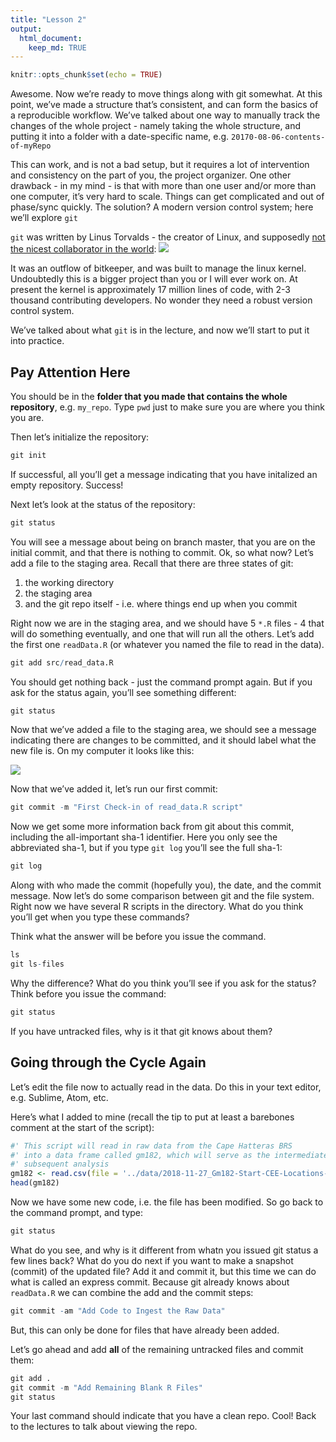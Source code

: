 ```yaml
---
title: "Lesson 2"
output: 
  html_document:
    keep_md: TRUE
---
```


```r
knitr::opts_chunk$set(echo = TRUE)
```

Awesome. Now we're ready to move things along with git somewhat. At this point, we've made a structure that's consistent, and can form the basics of a reproducible workflow. We've talked about one way to manually track the changes of the whole project - namely taking the whole structure, and putting it into a folder with a date-specific name, e.g. ```20170-08-06-contents-of-myRepo```

This can work, and is not a bad setup, but it requires a lot of intervention and consistency on the part of you, the project organizer. One other drawback - in my mind - is that with more than one user and/or more than one computer, it's very hard to scale. Things can get complicated and out of phase/sync quickly. The solution? A modern version control system; here we'll explore ```git```


```git``` was written by Linus Torvalds - the creator of Linux, and supposedly [not the nicest collaborator in the world](https://arstechnica.com/gadgets/2018/09/linus-torvalds-apologizes-for-years-of-being-a-jerk-takes-time-off-to-learn-empathy/): 
![](images/linus-eff-you-640x363.png)


It was an outflow of bitkeeper, and was built to manage the linux kernel. Undoubtedly this is a bigger project than you or I will ever work on. At present the kernel is approximately 17 million lines of code, with 2-3 thousand contributing developers. No wonder they need a robust version control system. 

We've talked about what ```git``` is in the lecture, and now we'll start to put it into practice. 

## Pay Attention Here

You should be in the **folder that you made that contains the whole repository**, e.g. ```my_repo```. Type ```pwd``` just to make sure you are where you think you are. 

Then let's initialize the repository:

```r
git init
```

If successful, all you'll get a message indicating that you have initalized an empty repository. Success!

Next let's look at the status of the repository:

```r
git status
```

You will see a message about being on branch master, that you are on the initial commit, and that there is nothing to commit. Ok, so what now? Let's add a file to the staging area. Recall that there are three states of git:

1. the working directory
2. the staging area
3. and the git repo itself - i.e. where things end up when you commit

Right now we are in the staging area, and we should have 5 ```*.R``` files - 4 that will do something eventually, and one that will run all the others. Let's add the first one ```readData.R``` (or whatever you named the file to read in the data).


```r
git add src/read_data.R
```

You should get nothing back - just the command prompt again. But if you ask for the status again, you'll see something different:

```r
git status
```

Now that we've added a file to the staging area, we should see a message indicating there are changes to be committed, and it should label what the new file is. On my computer it looks like this:

![](images/gitStatus.png)

Now that we've added it, let's run our first commit:

```r
git commit -m "First Check-in of read_data.R script"
```

Now we get some more information back from git about this commit, including the all-important sha-1 identifier. Here you only see the abbreviated sha-1, but if you type ```git log``` you'll see the full sha-1:

```r
git log
```

Along with who made the commit (hopefully you), the date, and the commit message. Now let's do some comparison between git and the file system. Right now we have several R scripts in the directory. What do you think you'll get when you type these commands? 

Think what the answer will be before you issue the command.

```r
ls
git ls-files
```

Why the difference? What do you think you'll see if you ask for the status? Think before you issue the command:

```r
git status
```

If you have untracked files, why is it that git knows about them?

## Going through the Cycle Again
Let's edit the file now to actually read in the data. Do this in your text editor, e.g. Sublime, Atom, etc. 

Here's what I added to mine (recall the tip to put at least a barebones comment at the start of the script):

```r
#' This script will read in raw data from the Cape Hatteras BRS
#' into a data frame called gm182, which will serve as the intermediate data for
#' subsequent analysis
gm182 <- read.csv(file = '../data/2018-11-27_Gm182-Start-CEE-Locations-Kahuna.csv')
head(gm182)
```

Now we have some new code, i.e. the file has been modified. So go back to the command prompt, and type:

```r
git status
```

What do you see, and why is it different from whatn you issued git status a few lines back? What do you do next if you want to make a snapshot (commit) of the updated file? Add it and commit it, but this time we can do what is called an express commit. Because git already knows about ```readData.R``` we can combine the add and the commit steps:

```r
git commit -am "Add Code to Ingest the Raw Data"
```

But, this can only be done for files that have already been added.

Let's go ahead and add **all** of the remaining untracked files and commit them:

```r
git add .
git commit -m "Add Remaining Blank R Files"
git status
```

Your last command should indicate that you have a clean repo. Cool! Back to the lectures to talk about viewing the repo.
